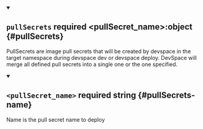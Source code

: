 


<details className="config-field" data-expandable="true" open>
<summary>

## `pullSecrets` <span className="config-field-required" data-required="false">required</span> <span className="config-field-type">&lt;pullSecret_name&gt;:object</span> <span className="config-field-default"></span> <span className="config-field-enum"></span> {#pullSecrets}

PullSecrets are image pull secrets that will be created by devspace in the target namespace
during devspace dev or devspace deploy. DevSpace will merge all defined pull secrets into a single
one or the one specified.

</summary>


<details className="config-field" data-expandable="true"open>
<summary>

## `<pullSecret_name>` <span className="config-field-required" data-required="true">required</span> <span className="config-field-type">string</span> <span className="config-field-default"></span> <span className="config-field-enum"></span> {#pullSecrets-name}

Name is the pull secret name to deploy

</summary>

<PartialPullSecretsreference />


</details>


</details>
